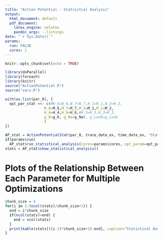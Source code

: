 ```yaml
---
title: "Action Potential - Statisitcal Analysis"
output: 
  html_document: default
  pdf_document:
    latex_engine: xelatex
    pandoc_args: --listings
date: "`r Sys.Date()`"
params:
  run: FALSE
  cores: 1
---
```


```r
knitr::opts_chunk$set(echo = TRUE)

library(doParallel)
library(foreach)
library(knitr)
source("ActionPotential.R")
source("vars.R")
```

```r
with(as.list(par_0), {
  opt_par_stat <<- c(#N_6=N_6,N_7=N_7,N_1=N_1,N_2=N_2,
                  M_6=M_6,M_7=M_7,M_1=M_1,M_2=M_2,
                  H_4=H_4,H_6=H_6,#H_5=H_5,H_3=H_3,
                  g_K=g_K, g_Na=g_Na#, g_Leak=g_Leak
                  )
})
```


```r
AP_stat = ActionPotentialStat(par_0, trace_data_ex, time_data_ex, "Stat")
if(params$run)
  AP_stat$run_statistical_analysis(cores=params$cores, opt_param=opt_par_stat)
stats = AP_stat$show_statistical_analysis()
```

\newpage

# Plots of the Relationship Between Each Parameter for Multiple Optimizations

```r
chunk_size = 4
for(i in 1:(ncol(stats)/chunk_size+1)) {
  end = i*chunk_size
  if(ncol(stats)<end) {
    end = ncol(stats)
  }
  print(kable(stats[((i-1)*chunk_size+1):end], caption="Statistical Analysis"))
}
```


